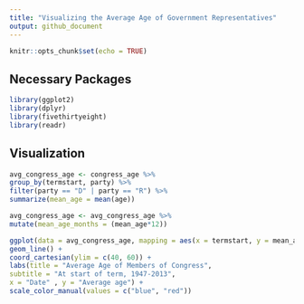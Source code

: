 ```yaml
---
title: "Visualizing the Average Age of Government Representatives"
output: github_document
---
```


```r
knitr::opts_chunk$set(echo = TRUE)
```

## Necessary Packages

```r
library(ggplot2)
library(dplyr)
library(fivethirtyeight)
library(readr)
```

## Visualization

```r
avg_congress_age <- congress_age %>%
group_by(termstart, party) %>%
filter(party == "D" | party == "R") %>%
summarize(mean_age = mean(age))

avg_congress_age <- avg_congress_age %>%
mutate(mean_age_months = (mean_age*12))

ggplot(data = avg_congress_age, mapping = aes(x = termstart, y = mean_age , color = party)) +
geom_line() +
coord_cartesian(ylim = c(40, 60)) +
labs(title = "Average Age of Members of Congress",
subtitle = "At start of term, 1947-2013",
x = "Date" , y = "Average age") +
scale_color_manual(values = c("blue", "red"))

```
